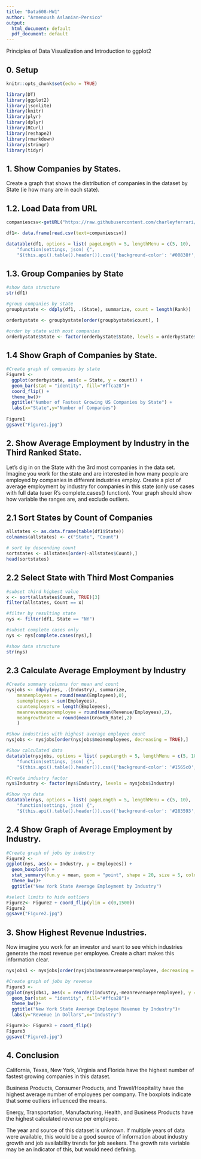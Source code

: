 ```yaml
---
title: "Data608-HW1"
author: "Armenoush Aslanian-Persico"
output:
  html_document: default
  pdf_document: default
---
```


Principles of Data Visualization and Introduction to ggplot2

## 0. Setup

```r
knitr::opts_chunk$set(echo = TRUE)
```

```r
library(DT)
library(ggplot2)
library(jsonlite)
library(knitr)
library(plyr)
library(dplyr)
library(RCurl)
library(reshape2)
library(rmarkdown)
library(stringr)
library(tidyr)
```

## 1. Show Companies by States.

Create a graph that shows the distribution of companies in the dataset by State (ie how many are in each state).

## 1.2. Load Data from URL

```r
companiescsv<-getURL("https://raw.githubusercontent.com/charleyferrari/CUNY_DATA608/master/lecture1/Data/inc5000_data.csv")

df1<- data.frame(read.csv(text=companiescsv))

datatable(df1, options = list( pageLength = 5, lengthMenu = c(5, 10),  initComplete = JS(
    "function(settings, json) {",
    "$(this.api().table().header()).css({'background-color': '#00838f', 'color': '#fff'});", "}"), rownames=TRUE))

```


## 1.3. Group Companies by State

```r

#show data structure
str(df1)

#group companies by state
groupbystate <- ddply(df1, .(State), summarize, count = length(Rank))

orderbystate <- groupbystate[order(groupbystate$count), ]

#order by state with most companies
orderbystate$State <- factor(orderbystate$State, levels = orderbystate$State)  
```


## 1.4 Show Graph of Companies by State.

```r
#Create graph of companies by state
Figure1 <- 
  ggplot(orderbystate, aes(x = State, y = count)) + 
  geom_bar(stat = "identity", fill="#ffca28")+
  coord_flip() + 
  theme_bw()+
  ggtitle("Number of Fastest Growing US Companies by State") + 
  labs(x="State",y="Number of Companies")
  
Figure1
ggsave("Figure1.jpg")
```

## 2. Show Average Employment by Industry in the Third Ranked State.

Let’s dig in on the State with the 3rd most companies in the data set. Imagine you work for the state and are interested in how many people are employed by companies in different industries employ. Create a plot of average employment by industry for companies in this state (only use cases with full data (user R’s complete.cases() function). Your graph should show how variable the ranges are, and exclude outliers.

## 2.1 Sort States by Count of Companies

```r
allstates <- as.data.frame(table(df1$State))
colnames(allstates) <- c("State", "Count")

# sort by descending count
sortstates <- allstates[order(-allstates$Count),] 
head(sortstates)

```

## 2.2 Select State with Third Most Companies

```r
#subset third highest value
x <- sort(allstates$Count, TRUE)[3] 
filter(allstates, Count == x)

#filter by resulting state
nys <- filter(df1, State == "NY")

#subset complete cases only
nys <- nys[complete.cases(nys),]

#show data structure
str(nys)

```

## 2.3 Calculate Average Employment by Industry

```r

#Create summary columns for mean and count
nysjobs <- ddply(nys, .(Industry), summarize,
    meanemployees = round(mean(Employees),0), 
    sumemployees = sum(Employees), 
    countemployers = length(Employees), 
    meanrevenueperemployee = round(mean(Revenue/Employees),2),
    meangrowthrate = round(mean(Growth_Rate),2)
    )

#Show industries with highest average employee count
nysjobs <- nysjobs[order(nysjobs$meanemployees, decreasing = TRUE),]

#Show calculated data
datatable(nysjobs, options = list( pageLength = 5, lengthMenu = c(5, 10),  initComplete = JS(
    "function(settings, json) {",
    "$(this.api().table().header()).css({'background-color': '#1565c0', 'color': '#fff'});", "}"), rownames=TRUE))

#Create industry factor
nys$Industry <- factor(nys$Industry, levels = nysjobs$Industry)

#Show nys data
datatable(nys, options = list( pageLength = 5, lengthMenu = c(5, 10),  initComplete = JS(
    "function(settings, json) {",
    "$(this.api().table().header()).css({'background-color': '#283593', 'color': '#fff'});", "}"), rownames=TRUE))
```


## 2.4 Show Graph of Average Employment by Industry.

```r

#Create graph of jobs by industry
Figure2 <-
ggplot(nys, aes(x = Industry, y = Employees)) +
  geom_boxplot() + 
  stat_summary(fun.y = mean, geom = "point", shape = 20, size = 5, color = "blue") + 
  theme_bw()+
  ggtitle("New York State Average Employment by Industry")

#select limits to hide outliers
Figure2<- Figure2 + coord_flip(ylim = c(0,1500))
Figure2
ggsave("Figure2.jpg")
```

## 3. Show Highest Revenue Industries.

Now imagine you work for an investor and want to see which industries generate the most revenue per employee. Create a chart makes this information clear.

```r
nysjobs1 <- nysjobs[order(nysjobs$meanrevenueperemployee, decreasing = TRUE),]

#Create graph of jobs by revenue
Figure3 <-
ggplot(nysjobs1, aes(x = reorder(Industry,-meanrevenueperemployee), y = meanrevenueperemployee)) +
  geom_bar(stat = "identity", fill="#ffca28")+
  theme_bw()+
  ggtitle("New York State Average Employee Revenue by Industry")+
  labs(y="Revenue in Dollars",x="Industry")

Figure3<- Figure3 + coord_flip()
Figure3
ggsave("Figure3.jpg")
```

## 4. Conclusion

California, Texas, New York, Virginia and Florida have the highest number of fastest growing companies in this dataset.

Business Products, Consumer Products, and Travel/Hospitality have the highest average number of employees per company. The boxplots indicate that some outliers influenced the means.

Energy, Transportation, Manufacturing, Health, and Business Products have the highest calculated revenue per employee.

The year and source of this dataset is unknown. If multiple years of data were available, this would be a good source of information about industry growth and job availability trends for job seekers. The growth rate variable may be an indicator of this, but would need defining.
